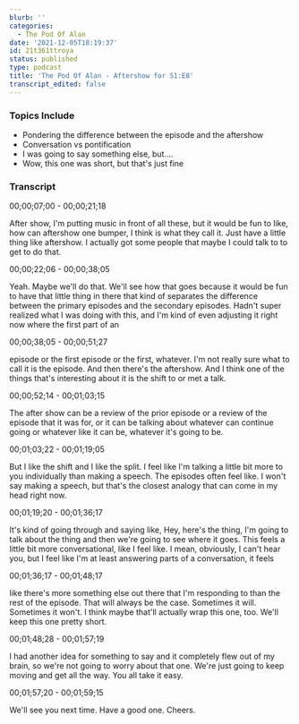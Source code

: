 ```yaml
---
blurb: ''
categories:
  - The Pod Of Alan
date: '2021-12-05T18:19:37'
id: 21t361ttroya
status: published
type: podcast
title: 'The Pod Of Alan - Aftershow for S1:E8'
transcript_edited: false
---
```


<PodcastLinks />

<PodcastPlayer src="https://cdn.simplecast.com/audio/f900955e-9fdd-4695-bf12-22eeee2f4d9e/episodes/17002338-91e1-4647-bbaf-71d76078fcce/audio/f59cf3dc-3cba-4320-b7e8-072e675a6c91/default_tc.mp3" />


### Topics Include

- Pondering the difference between the episode and the aftershow
- Conversation vs pontification
- I was going to say something else, but....
- Wow, this one was short, but that's just fine


### Transcript

00;00;07;00 - 00;00;21;18

After show, I'm putting music in front of all these, but it would be fun to like, how can aftershow one bumper, I think is what they call it. Just have a little thing like aftershow. I actually got some people that maybe I could talk to to get to do that.

00;00;22;06 - 00;00;38;05

Yeah. Maybe we'll do that. We'll see how that goes because it would be fun to have that little thing in there that kind of separates the difference between the primary episodes and the secondary episodes. Hadn't super realized what I was doing with this, and I'm kind of even adjusting it right now where the first part of an

00;00;38;05 - 00;00;51;27

episode or the first episode or the first, whatever. I'm not really sure what to call it is the episode. And then there's the aftershow. And I think one of the things that's interesting about it is the shift to or met a talk.

00;00;52;14 - 00;01;03;15

The after show can be a review of the prior episode or a review of the episode that it was for, or it can be talking about whatever can continue going or whatever like it can be, whatever it's going to be.

00;01;03;22 - 00;01;19;05

But I like the shift and I like the split. I feel like I'm talking a little bit more to you individually than making a speech. The episodes often feel like. I won't say making a speech, but that's the closest analogy that can come in my head right now.

00;01;19;20 - 00;01;36;17

It's kind of going through and saying like, Hey, here's the thing, I'm going to talk about the thing and then we're going to see where it goes. This feels a little bit more conversational, like I feel like. I mean, obviously, I can't hear you, but I feel like I'm at least answering parts of a conversation, it feels

00;01;36;17 - 00;01;48;17

like there's more something else out there that I'm responding to than the rest of the episode. That will always be the case. Sometimes it will. Sometimes it won't. I think maybe that'll actually wrap this one, too. We'll keep this one pretty short.

00;01;48;28 - 00;01;57;19

I had another idea for something to say and it completely flew out of my brain, so we're not going to worry about that one. We're just going to keep moving and get all the way. You all take it easy.

00;01;57;20 - 00;01;59;15

We'll see you next time. Have a good one. Cheers.




